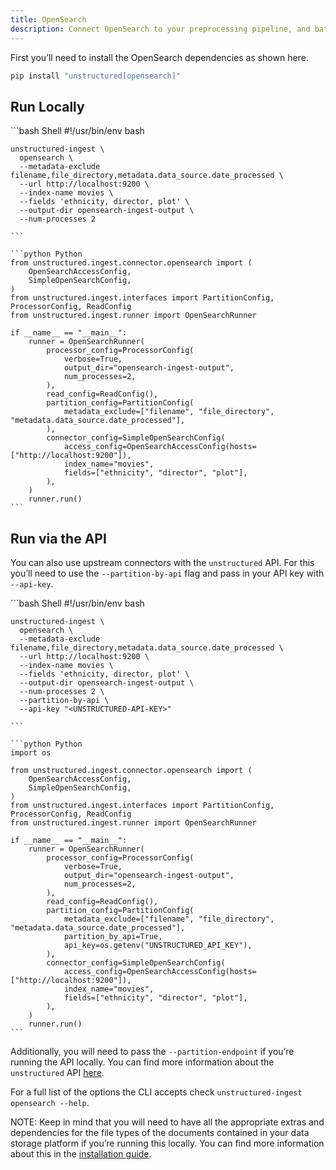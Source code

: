 ```yaml
---
title: OpenSearch 
description: Connect OpenSearch to your preprocessing pipeline, and batch process all your documents using `unstructured-ingest` to store structured outputs locally on your filesystem.
---
```


First you’ll need to install the OpenSearch dependencies as shown here.

```bash
pip install "unstructured[opensearch]"
```


## Run Locally

<CodeGroup>
    ```bash Shell
    #!/usr/bin/env bash
    
    unstructured-ingest \
      opensearch \
      --metadata-exclude filename,file_directory,metadata.data_source.date_processed \
      --url http://localhost:9200 \
      --index-name movies \
      --fields 'ethnicity, director, plot' \
      --output-dir opensearch-ingest-output \
      --num-processes 2
    
    ```
    
    ```python Python 
    from unstructured.ingest.connector.opensearch import (
        OpenSearchAccessConfig,
        SimpleOpenSearchConfig,
    )
    from unstructured.ingest.interfaces import PartitionConfig, ProcessorConfig, ReadConfig
    from unstructured.ingest.runner import OpenSearchRunner
    
    if __name__ == "__main__":
        runner = OpenSearchRunner(
            processor_config=ProcessorConfig(
                verbose=True,
                output_dir="opensearch-ingest-output",
                num_processes=2,
            ),
            read_config=ReadConfig(),
            partition_config=PartitionConfig(
                metadata_exclude=["filename", "file_directory", "metadata.data_source.date_processed"],
            ),
            connector_config=SimpleOpenSearchConfig(
                access_config=OpenSearchAccessConfig(hosts=["http://localhost:9200"]),
                index_name="movies",
                fields=["ethnicity", "director", "plot"],
            ),
        )
        runner.run()
    ```
</CodeGroup>



## Run via the API

You can also use upstream connectors with the `unstructured` API. For this you’ll need to use the `--partition-by-api` flag and pass in your API key with `--api-key`.

<CodeGroup>
    ```bash Shell
    #!/usr/bin/env bash
    
    unstructured-ingest \
      opensearch \
      --metadata-exclude filename,file_directory,metadata.data_source.date_processed \
      --url http://localhost:9200 \
      --index-name movies \
      --fields 'ethnicity, director, plot' \
      --output-dir opensearch-ingest-output \
      --num-processes 2 \
      --partition-by-api \
      --api-key "<UNSTRUCTURED-API-KEY>"
    
    ```
    
    ```python Python 
    import os
    
    from unstructured.ingest.connector.opensearch import (
        OpenSearchAccessConfig,
        SimpleOpenSearchConfig,
    )
    from unstructured.ingest.interfaces import PartitionConfig, ProcessorConfig, ReadConfig
    from unstructured.ingest.runner import OpenSearchRunner
    
    if __name__ == "__main__":
        runner = OpenSearchRunner(
            processor_config=ProcessorConfig(
                verbose=True,
                output_dir="opensearch-ingest-output",
                num_processes=2,
            ),
            read_config=ReadConfig(),
            partition_config=PartitionConfig(
                metadata_exclude=["filename", "file_directory", "metadata.data_source.date_processed"],
                partition_by_api=True,
                api_key=os.getenv("UNSTRUCTURED_API_KEY"),
            ),
            connector_config=SimpleOpenSearchConfig(
                access_config=OpenSearchAccessConfig(hosts=["http://localhost:9200"]),
                index_name="movies",
                fields=["ethnicity", "director", "plot"],
            ),
        )
        runner.run()
    ```
</CodeGroup>



Additionally, you will need to pass the `--partition-endpoint` if you’re running the API locally. You can find more information about the `unstructured` API [here](https://github.com/Unstructured-IO/unstructured-api).

For a full list of the options the CLI accepts check `unstructured-ingest opensearch --help`.

NOTE: Keep in mind that you will need to have all the appropriate extras and dependencies for the file types of the documents contained in your data storage platform if you’re running this locally. You can find more information about this in the [installation guide](/installation/overview).